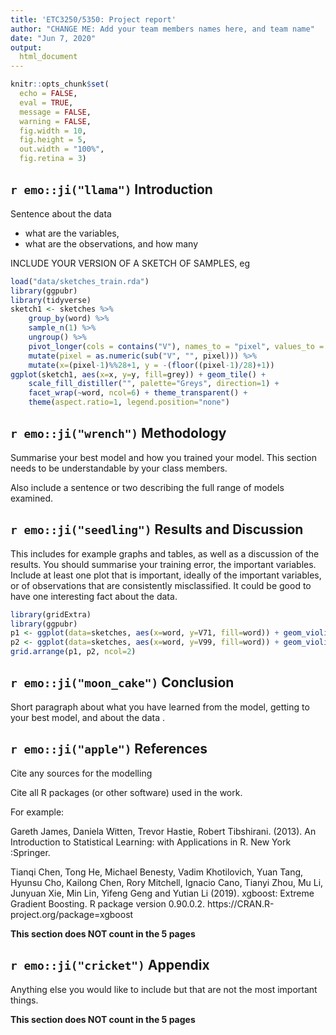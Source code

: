 ```yaml
---
title: 'ETC3250/5350: Project report'
author: "CHANGE ME: Add your team members names here, and team name"
date: "Jun 7, 2020"
output: 
  html_document
---
```


```r
knitr::opts_chunk$set(
  echo = FALSE,
  eval = TRUE,
  message = FALSE,
  warning = FALSE,
  fig.width = 10,
  fig.height = 5, 
  out.width = "100%",
  fig.retina = 3)
```

## `r emo::ji("llama")` Introduction

Sentence about the data

- what are the variables, 
- what are the observations, and how many

INCLUDE YOUR VERSION OF A SKETCH OF SAMPLES, eg

```r
load("data/sketches_train.rda")
library(ggpubr)
library(tidyverse)
sketch1 <- sketches %>% 
	group_by(word) %>%
	sample_n(1) %>%
	ungroup() %>%
	pivot_longer(cols = contains("V"), names_to = "pixel", values_to = "grey") %>%
	mutate(pixel = as.numeric(sub("V", "", pixel))) %>%
	mutate(x=(pixel-1)%%28+1, y = -(floor((pixel-1)/28)+1))
ggplot(sketch1, aes(x=x, y=y, fill=grey)) + geom_tile() + 
	scale_fill_distiller("", palette="Greys", direction=1) + 
	facet_wrap(~word, ncol=6) + theme_transparent() + 
	theme(aspect.ratio=1, legend.position="none")
```

## `r emo::ji("wrench")` Methodology  

Summarise your best model and how you trained your model. This section needs to be understandable by your class members.  

Also include a sentence or two describing the full range of models examined.

## `r emo::ji("seedling")` Results and Discussion

This includes for example graphs and tables, as well as a discussion of the results. You should summarise your training error, the important variables. Include at least one plot that is important, ideally of the important variables, or of observations that are consistently misclassified. It could be good to have one interesting fact about the data. 

```r
library(gridExtra)
library(ggpubr)
p1 <- ggplot(data=sketches, aes(x=word, y=V71, fill=word)) + geom_violin() + theme_minimal() + theme(legend.position = "none")
p2 <- ggplot(data=sketches, aes(x=word, y=V99, fill=word)) + geom_violin() + theme_minimal() + theme(legend.position = "none")
grid.arrange(p1, p2, ncol=2)
```

## `r emo::ji("moon_cake")` Conclusion

Short paragraph about what you have learned from the model, getting to your best model, and about the data . 

##  `r emo::ji("apple")` References

Cite any sources for the modelling

Cite all R packages (or other software) used in the work. 

For example:

Gareth James, Daniela Witten, Trevor Hastie, Robert Tibshirani. (2013). An Introduction to Statistical Learning: with Applications in R. New York :Springer.

Tianqi Chen, Tong He, Michael Benesty, Vadim Khotilovich, Yuan
  Tang, Hyunsu Cho, Kailong Chen, Rory Mitchell, Ignacio Cano,
  Tianyi Zhou, Mu Li, Junyuan Xie, Min Lin, Yifeng Geng and Yutian
  Li (2019). xgboost: Extreme Gradient Boosting. R package version
  0.90.0.2. https://CRAN.R-project.org/package=xgboost
  

**This section does NOT count in the 5 pages**

## `r emo::ji("cricket")` Appendix

Anything else you  would like to include but that are not the most important things. 

**This section does NOT count in the 5 pages**
